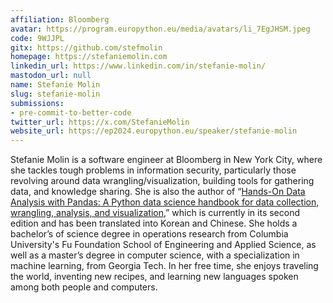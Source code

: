 ```yaml
---
affiliation: Bloomberg
avatar: https://program.europython.eu/media/avatars/li_7EgJHSM.jpeg
code: 9WJJPL
gitx: https://github.com/stefmolin
homepage: https://stefaniemolin.com
linkedin_url: https://www.linkedin.com/in/stefanie-molin/
mastodon_url: null
name: Stefanie Molin
slug: stefanie-molin
submissions:
- pre-commit-to-better-code
twitter_url: https://x.com/StefanieMolin
website_url: https://ep2024.europython.eu/speaker/stefanie-molin
---
```


Stefanie Molin is a software engineer at Bloomberg in New York City, where she tackles tough problems in information security, particularly those revolving around data wrangling/visualization, building tools for gathering data, and knowledge sharing. She is also the author of “[Hands-On Data Analysis with Pandas: A Python data science handbook for data collection, wrangling, analysis, and visualization](https://www.amazon.com/Hands-Data-Analysis-Pandas-visualization/dp/1800563450),” which is currently in its second edition and has been translated into Korean and Chinese. She holds a bachelor’s of science degree in operations research from Columbia University's Fu Foundation School of Engineering and Applied Science, as well as a master’s degree in computer science, with a specialization in machine learning, from Georgia Tech. In her free time, she enjoys traveling the world, inventing new recipes, and learning new languages spoken among both people and computers.
